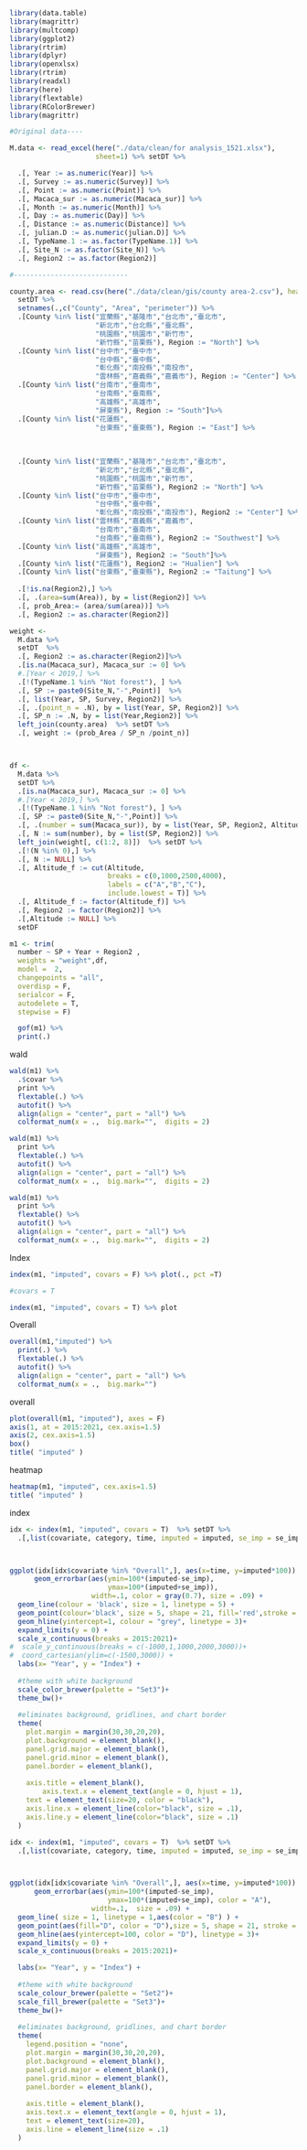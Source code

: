 ```r
library(data.table)
library(magrittr)
library(multcomp)
library(ggplot2)
library(rtrim)
library(dplyr)
library(openxlsx)
library(rtrim)
library(readxl)
library(here)
library(flextable)
library(RColorBrewer) 
library(magrittr)

```


```r
#Original data---- 

M.data <- read_excel(here("./data/clean/for analysis_1521.xlsx"),
                     sheet=1) %>% setDT %>% 

  .[, Year := as.numeric(Year)] %>% 
  .[, Survey := as.numeric(Survey)] %>% 
  .[, Point := as.numeric(Point)] %>% 
  .[, Macaca_sur := as.numeric(Macaca_sur)] %>% 
  .[, Month := as.numeric(Month)] %>% 
  .[, Day := as.numeric(Day)] %>% 
  .[, Distance := as.numeric(Distance)] %>% 
  .[, julian.D := as.numeric(julian.D)] %>% 
  .[, TypeName.1 := as.factor(TypeName.1)] %>% 
  .[, Site_N := as.factor(Site_N)] %>% 
  .[, Region2 := as.factor(Region2)] 

#----------------------------

county.area <- read.csv(here("./data/clean/gis/county area-2.csv"), header = T) %>% 
  setDT %>% 
  setnames(.,c("County", "Area", "perimeter")) %>% 
  .[County %in% list("宜蘭縣","基隆市","台北市","臺北市",
                     "新北市","台北縣","臺北縣",
                     "桃園縣","桃園市","新竹市",
                     "新竹縣","苗栗縣"), Region := "North"] %>%
  .[County %in% list("台中市","臺中市",
                     "台中縣","臺中縣",
                     "彰化縣","南投縣","南投市",
                     "雲林縣","嘉義縣","嘉義市"), Region := "Center"] %>%
  .[County %in% list("台南市","臺南市",
                     "台南縣","臺南縣",
                     "高雄縣","高雄市",
                     "屏東縣"), Region := "South"]%>%
  .[County %in% list("花蓮縣",
                     "台東縣","臺東縣"), Region := "East"] %>% 
  
  
  
  .[County %in% list("宜蘭縣","基隆市","台北市","臺北市",
                     "新北市","台北縣","臺北縣",
                     "桃園縣","桃園市","新竹市",
                     "新竹縣","苗栗縣"), Region2 := "North"] %>% 
  .[County %in% list("台中市","臺中市",
                     "台中縣","臺中縣",
                     "彰化縣","南投縣","南投市"), Region2 := "Center"] %>% 
  .[County %in% list("雲林縣","嘉義縣","嘉義市",
                     "台南市","臺南市",
                     "台南縣","臺南縣"), Region2 := "Southwest"] %>%
  .[County %in% list("高雄縣","高雄市",
                     "屏東縣"), Region2 := "South"]%>%
  .[County %in% list("花蓮縣"), Region2 := "Hualien"] %>%
  .[County %in% list("台東縣","臺東縣"), Region2 := "Taitung"] %>% 
  
  .[!is.na(Region2),] %>% 
  .[, .(area=sum(Area)), by = list(Region2)] %>% 
  .[, prob_Area:= (area/sum(area))] %>% 
  .[, Region2 := as.character(Region2)]

weight <- 
  M.data %>% 
  setDT  %>% 
  .[, Region2 := as.character(Region2)]%>% 
  .[is.na(Macaca_sur), Macaca_sur := 0] %>% 
  #.[Year < 2019,] %>%
  .[!(TypeName.1 %in% "Not forest"), ] %>% 
  .[, SP := paste0(Site_N,"-",Point)]  %>%
  .[, list(Year, SP, Survey, Region2)] %>%
  .[, .(point_n = .N), by = list(Year, SP, Region2)] %>% 
  .[, SP_n := .N, by = list(Year,Region2)] %>%
  left_join(county.area)  %>% setDT %>%
  .[, weight := (prob_Area / SP_n /point_n)]  



df <- 
  M.data %>% 
  setDT %>% 
  .[is.na(Macaca_sur), Macaca_sur := 0] %>% 
  #.[Year < 2019,] %>%
  .[!(TypeName.1 %in% "Not forest"), ] %>% 
  .[, SP := paste0(Site_N,"-",Point)] %>% 
  .[, .(number = sum(Macaca_sur)), by = list(Year, SP, Region2, Altitude)] %>% 
  .[, N := sum(number), by = list(SP, Region2)] %>% 
  left_join(weight[, c(1:2, 8)])  %>% setDT %>%
  .[!(N %in% 0),] %>% 
  .[, N := NULL] %>% 
  .[, Altitude_f := cut(Altitude,
                        breaks = c(0,1000,2500,4000),
                        labels = c("A","B","C"),
                        include.lowest = T)] %>%
  .[, Altitude_f := factor(Altitude_f)] %>%
  .[, Region2 := factor(Region2)] %>% 
  .[,Altitude := NULL] %>% 
  setDF
```


```r
m1 <- trim(
  number ~ SP + Year + Region2 ,
  weights = "weight",df,
  model =  2,
  changepoints = "all",
  overdisp = F,
  serialcor = F, 
  autodelete = T, 
  stepwise = F)
```


```r
  gof(m1) %>% 
  print(.) 
```

wald
```r
wald(m1) %>%
  .$covar %>%  
  print %>% 
  flextable(.) %>% 
  autofit() %>% 
  align(align = "center", part = "all") %>% 
  colformat_num(x = .,  big.mark="",  digits = 2)
```



```r
wald(m1) %>% 
  print %>% 
  flextable(.) %>% 
  autofit() %>% 
  align(align = "center", part = "all") %>% 
  colformat_num(x = .,  big.mark="",  digits = 2)
```


```r
wald(m1) %>% 
  print %>% 
  flextable() %>% 
  autofit() %>% 
  align(align = "center", part = "all") %>% 
  colformat_num(x = .,  big.mark="",  digits = 2)
```



Index  
```r
index(m1, "imputed", covars = F) %>% plot(., pct =T)
```


```r
#covars = T

index(m1, "imputed", covars = T) %>% plot
```

Overall
```r
overall(m1,"imputed") %>% 
  print(.) %>% 
  flextable(.) %>% 
  autofit() %>% 
  align(align = "center", part = "all") %>% 
  colformat_num(x = .,  big.mark="")
```

overall  
```r
plot(overall(m1, "imputed"), axes = F)
axis(1, at = 2015:2021, cex.axis=1.5)
axis(2, cex.axis=1.5)
box()
title( "imputed" )
```

heatmap
```r
heatmap(m1, "imputed", cex.axis=1.5) 
title( "imputed" )
```

index
```r
idx <- index(m1, "imputed", covars = T)  %>% setDT %>%
  .[,list(covariate, category, time, imputed = imputed, se_imp = se_imp)] 



ggplot(idx[idx$covariate %in% "Overall",], aes(x=time, y=imputed*100)) +
      geom_errorbar(aes(ymin=100*(imputed-se_imp),
                        ymax=100*(imputed+se_imp)),
                    width=.1, color = gray(0.7), size = .09) +
  geom_line(colour = 'black', size = 1, linetype = 5) +
  geom_point(colour='black', size = 5, shape = 21, fill='red',stroke = 2) +
  geom_hline(yintercept=1, colour = "grey", linetype = 3)+
  expand_limits(y = 0) +
  scale_x_continuous(breaks = 2015:2021)+
#  scale_y_continuous(breaks = c(-1000,1,1000,2000,3000))+
#  coord_cartesian(ylim=c(-1500,3000)) +
  labs(x= "Year", y = "Index") + 
  
  #theme with white background
  scale_color_brewer(palette = "Set3")+
  theme_bw()+
  
  #eliminates background, gridlines, and chart border
  theme(
    plot.margin = margin(30,30,20,20),
    plot.background = element_blank(),
    panel.grid.major = element_blank(),
    panel.grid.minor = element_blank(),
    panel.border = element_blank(),
    
    axis.title = element_blank(),
        axis.text.x = element_text(angle = 0, hjust = 1),
    text = element_text(size=20, color = "black"),
    axis.line.x = element_line(color="black", size = .1),
    axis.line.y = element_line(color="black", size = .1)
  )
```

```r
idx <- index(m1, "imputed", covars = T)  %>% setDT %>%
  .[,list(covariate, category, time, imputed = imputed, se_imp = se_imp)] 



ggplot(idx[idx$covariate %in% "Overall",], aes(x=time, y=imputed*100)) +
      geom_errorbar(aes(ymin=100*(imputed-se_imp),
                        ymax=100*(imputed+se_imp), color = "A"),
                    width=.1,  size = .09) +
  geom_line( size = 1, linetype = 1,aes(color = "B") ) +
  geom_point(aes(fill="D", color = "D"),size = 5, shape = 21, stroke = 2) +
  geom_hline(aes(yintercept=100, color = "D"), linetype = 3)+
  expand_limits(y = 0) +
  scale_x_continuous(breaks = 2015:2021)+

  labs(x= "Year", y = "Index") + 
  
  #theme with white background
  scale_colour_brewer(palette = "Set2")+
  scale_fill_brewer(palette = "Set3")+
  theme_bw()+
  
  #eliminates background, gridlines, and chart border
  theme(
    legend.position = "none",
    plot.margin = margin(30,30,20,20),
    plot.background = element_blank(),
    panel.grid.major = element_blank(),
    panel.grid.minor = element_blank(),
    panel.border = element_blank(),
    
    axis.title = element_blank(),
    axis.text.x = element_text(angle = 0, hjust = 1),
    text = element_text(size=20),
    axis.line = element_line(size = .1)
  )
```


